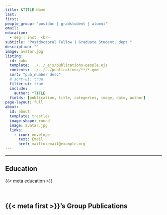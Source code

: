 ```yaml
---
title: &TITLE Name
last: 
first: 
people_group: "postdoc | gradstudent | alumni"
email: 
education:
  - deg | inst  <br> 
subtitle: "Postdoctoral Fellow | Graduate Student, dept "
description: ""
image: avatar.jpg
listing:
  id: pubs
  template: ../../_ejs/publications-people.ejs 
  contents: ../../../publications/**/*.qmd
  sort: "pub_number desc"
  # sort-ui: true
  filter-ui: true
  include:
    author: *TITLE
  fields: [publication, title, categories, image, date, author]
page-layout: full
about: 
  id: about
  template: trestles
  image-shape: round
  image: avatar.jpg
  links:
    - icon: envelope
      text: Email
      href: mailto:email@example.org
---
```


<hr>


:::{#about}



## Education
{{< meta education >}}

<br>

:::

## {{< meta first >}}'s Group Publications

:::{#pubs}
:::
